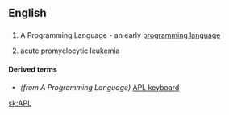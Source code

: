 ==English==
==={{initialism}}===
{{wikipedia}}
{{en-proper noun}}

# {{computing}} A Programming Language - an early [[programming language]]
# acute promyelocytic leukemia
====Derived terms====
*''(from A Programming Language)'' [[APL keyboard]]

[[sk:APL]]